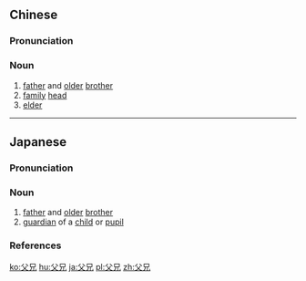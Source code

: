 ==Chinese==
{{zh-forms}}

===Pronunciation===
{{zh-pron
|m=fùxiōng
|cat=n
}}

===Noun===
{{zh-noun}}

# [[father]] and [[older]] [[brother]]
# [[family]] [[head]]
# [[elder]]

----

==Japanese==
{{ja-kanjitab|ふ|けい|yomi=o}}

===Pronunciation===
{{ja-pron|yomi=o|ふけい|acc=2|acc2=1|acc_ref=DJR|acc2_ref=DJR}}

===Noun===
{{ja-noun|ふけい}}

# [[father]] and [[older]] [[brother]]
# [[guardian]] of a [[child]] or [[pupil]]

===References===
<references/>

[[ko:父兄]]
[[hu:父兄]]
[[ja:父兄]]
[[pl:父兄]]
[[zh:父兄]]